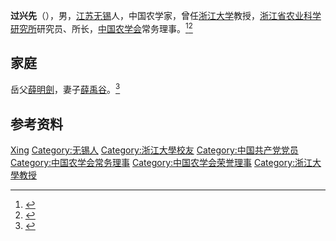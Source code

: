 '''过兴先'''（{{bd|1915年|7月5日|2011年}}），男，[[江苏|江苏]][[无锡|无锡]]人，中国农学家，曾任[[浙江大学|浙江大学]]教授，[[浙江省农业科学研究所|浙江省农业科学研究所]]研究员、所长，[[中国农学会|中国农学会]]常务理事。<ref>{{cite book|title=中囯人名大辞典·当代人物卷|author=廖盖隆等编|year=1990|publisher=上海辞书出版社|location=上海|page=}}</ref><ref>{{Cite book|title=无锡名人辞典|author=赵永良主编; 徐暐, 张海保, 徐明明副主编|publisher=南京大学出版社|year=1989|isbn=|location=南京|pages=}}</ref>

== 家庭 ==
岳父[[薛明劍|薛明劍]]，妻子[[薛禹谷|薛禹谷]]。<ref>{{Cite web|title=薛明劍|url=http://mhdb.mh.sinica.edu.tw/ACWP/author.php?no=1558|accessdate=2021-01-07|work=中央研究院近代史研究所}}</ref>

== 参考资料 ==
{{reflist}}

{{中国人物小作品}}
{{Navboxes 
| title  = 过兴先在[[中国农学会|中国农学会]]的职务
| list1  =
{{中国农学会第三届理事会}}
{{中国农学会第四届理事会}}
{{中国农学会第六届理事会}}
}}

{{Authority control}}
{{DEFAULTSORT:Guo过}}
[[Category:过姓|Xing]]
[[Category:无锡人|Category:无锡人]]
[[Category:浙江大學校友|Category:浙江大學校友]]
[[Category:中国共产党党员|Category:中国共产党党员]]
[[Category:中国农学会常务理事|Category:中国农学会常务理事]]
[[Category:中国农学会荣誉理事|Category:中国农学会荣誉理事]]
[[Category:浙江大學教授|Category:浙江大學教授]]